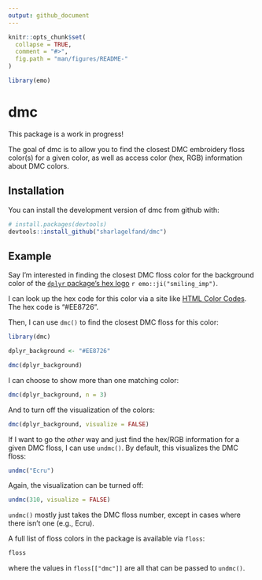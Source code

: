 ```yaml
---
output: github_document
---
```


<!-- README.md is generated from README.Rmd. Please edit that file -->

```r
knitr::opts_chunk$set(
  collapse = TRUE,
  comment = "#>",
  fig.path = "man/figures/README-"
)

library(emo)
```

# dmc

<!-- badges: start -->
<!-- [![Travis build status](https://travis-ci.org/sharlagelfand/dmc.svg?branch=master)](https://travis-ci.org/sharlagelfand/dmc) -->
<!-- [![Codecov test coverage](https://codecov.io/gh/sharlagelfand/dmc/branch/master/graph/badge.svg)](https://codecov.io/gh/sharlagelfand/dmc?branch=master) -->
<!-- badges: end -->

This package is a work in progress!

The goal of dmc is to allow you to find the closest DMC embroidery floss color(s) for a given color, as well as access color (hex, RGB) information about DMC colors.

## Installation

You can install the development version of dmc from github with:

``` r
# install.packages(devtools)
devtools::install_github("sharlagelfand/dmc")
```

## Example

Say I'm interested in finding the closest DMC floss color for the background color of the [`dplyr` package's hex logo](https://github.com/tidyverse/dplyr/blob/master/man/figures/logo.png) `r emo::ji("smiling_imp")`.

I can look up the hex code for this color via a site like [HTML Color Codes](https://html-color-codes.info/colors-from-image/). The hex code is "#EE8726".

Then, I can use `dmc()` to find the closest DMC floss for this color:

```r
library(dmc)

dplyr_background <- "#EE8726"

dmc(dplyr_background)
```

I can choose to show more than one matching color:

```r
dmc(dplyr_background, n = 3)
```

And to turn off the visualization of the colors:

```r
dmc(dplyr_background, visualize = FALSE)
```

If I want to go the *other* way and just find the hex/RGB information for a given DMC floss, I can use `undmc()`. By default, this visualizes the DMC floss:

```r
undmc("Ecru")
```

Again, the visualization can be turned off:

```r
undmc(310, visualize = FALSE)
```

`undmc()` mostly just takes the DMC floss number, except in cases where there isn't one (e.g., Ecru).

A full list of floss colors in the package is available via `floss`:

```r
floss
```

where the values in `floss[["dmc"]]` are all that can be passed to `undmc()`.
